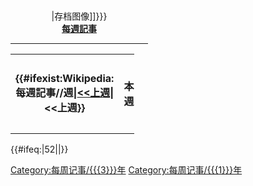<div class="infobox" style="width:220px">
<div style="padding-top: 4px; text-align: center">{{{image|[[File:File.svg|{{{image-width|40px}}}|存档图像]]}}}'''<br/>[[Wikipedia:每週記事|每週記事]]'''
</div>
----
{| class="wikitable" style="width: auto; margin: 0.5em auto; font-size:95%; "
|- style="text-align: center;"

|width="30%" align="center" |'''{{#ifexist:Wikipedia:每週記事/{{{1}}}/{{{2}}}週|[[Wikipedia:每週記事/{{{1}}}/{{{2}}}週|<<上週]]|<<上週}}'''
|width="30%" align="center" |'''本週'''
|width="30%" align="center" |'''{{#ifexist:Wikipedia:每週記事/{{{3}}}/{{{4}}}週|[[Wikipedia:每週記事/{{{3}}}/{{{4}}}週|下週>>]]|
{{#ifexpr: {{{3|0}}}={{CURRENTYEAR}} and {{{4|0}}}={{CURRENTWEEK}}|[[Wikipedia:每週記事/{{{3}}}/{{{4}}}週|下週>>]]|下週>>}}}}'''
|}
</div>
<includeonly>
{{#ifeq:{{{2}}}|52|[[Category:每周记事/{{{3}}}年]]|[[Category:每周记事/{{{1}}}年]]}}
</includeonly>
<noinclude>
{{模板文檔}}
<!-- Add cats and interwikis to the /doc subpage, not here! -->
</noinclude>